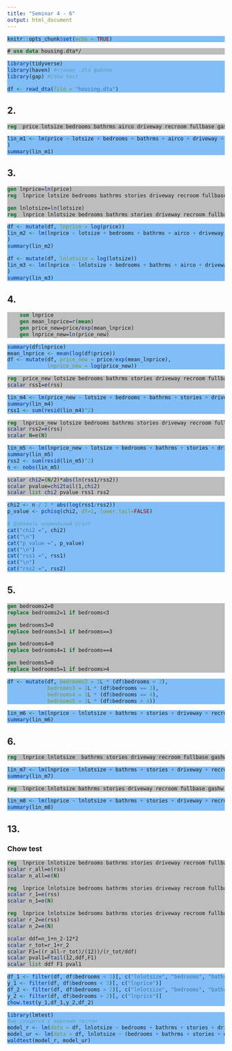 ```yaml
---
title: "Seminar 4 - 6"
output: html_document
---
```

<!-- Цвета для кусков кода -->
<style>
pre.r {
    background-color: #81BEF7 !important;
}
pre.stata {
    background-color: #BDBDBD !important;
}
</style>

```r
knitr::opts_chunk$set(echo = TRUE)
```

```stata
# use data housing.dta*/
```

```r
library(tidyverse)
library(haven) #чтение .dta файлов
library(gap) #Chow test

df <- read_dta(file = "housing.dta")
```

## 2.
```stata
reg  price lotsize bedrooms bathrms airco driveway recroom fullbase gashw stories garagepl prefarea
```

```r
lin_m1 <- lm(price ~ lotsize + bedrooms + bathrms + airco + driveway + recroom + fullbase + gashw + stories + garagepl + prefarea, data = df
)
summary(lin_m1)
```

## 3.
```stata
gen lnprice=ln(price)
reg  lnprice lotsize bedrooms bathrms stories driveway recroom fullbase gashw airco garagepl prefarea

gen lnlotsize=ln(lotsize)
reg  lnprice lnlotsize bedrooms bathrms stories driveway recroom fullbase gashw airco garagepl prefarea
```

```r
df <- mutate(df, lnprice = log(price))
lin_m2 <- lm(lnprice ~ lotsize + bedrooms + bathrms + airco + driveway + recroom + fullbase + gashw + stories + garagepl + prefarea, data =df
)
summary(lin_m2)

df <- mutate(df, lnlotsize = log(lotsize))
lin_m3 <- lm(lnprice ~ lnlotsize + bedrooms + bathrms + airco + driveway + recroom + fullbase + gashw + stories + garagepl + prefarea, data = df
)
summary(lin_m3)
```

## 4.
```stata
	sum lnprice 
	gen mean_lnprice=r(mean)
	gen price_new=price/exp(mean_lnprice)
	gen lnprice_new=ln(price_new)
```

```r
summary(df$lnprice)
mean_lnprice <- mean(log(df$price))
df <- mutate(df, price_new = price/exp(mean_lnprice),
             lnprice_new = log(price_new))
```

```stata
reg  price_new lotsize bedrooms bathrms stories driveway recroom fullbase gashw airco garagepl prefarea
scalar rss1=e(rss)
```

```r
lin_m4 <- lm(price_new ~ lotsize + bedrooms + bathrms + stories + driveway + recroom + fullbase + gashw + airco + garagepl + prefarea, data = df)
summary(lin_m4)
rss1 <- sum(resid(lin_m4)^2)
```

```stata
reg  lnprice_new lotsize bedrooms bathrms stories driveway recroom fullbase gashw airco garagepl prefarea
scalar rss2=e(rss)
scalar N=e(N)
```

```r
lin_m5 <- lm(lnprice_new ~ lotsize + bedrooms + bathrms + stories + driveway + recroom + fullbase + gashw + airco + garagepl + prefarea, data = df)
summary(lin_m5)
rss2 <- sum(resid(lin_m5)^2)
n <- nobs(lin_m5)
```

```stata
scalar chi2=(N/2)*abs(ln(rss1/rss2))
scalar pvalue=chi2tail(1,chi2)
scalar list chi2 pvalue rss1 rss2
```

```r
chi2 <- n / 2 * abs(log(rss1/rss2))
p_value <- pchisq(chi2, df=1, lower.tail=FALSE)

# Добавить нормальный print
cat("chi2 =", chi2)
cat("\n")
cat("p_value =", p_value)
cat("\n")
cat("rss1 =", rss1)
cat("\n")
cat("rss2 =", rss2)
```

## 5.
```stata
gen bedrooms2=0
replace bedrooms2=1 if bedrooms<3

gen bedrooms3=0
replace bedrooms3=1 if bedrooms==3

gen bedrooms4=0
replace bedrooms4=1 if bedrooms==4

gen bedrooms5=0
replace bedrooms5=1 if bedrooms>4
```

```r
df <- mutate(df, bedrooms2 = 1L * (df$bedrooms < 3),
             bedrooms3 = 1L * (df$bedrooms == 3),
             bedrooms4 = 1L * (df$bedrooms == 4),
             bedrooms5 = 1L * (df$bedrooms > 4))
```

```r
lin_m6 <- lm(lnprice ~ lnlotsize + bathrms + stories + driveway + recroom + fullbase + gashw + airco + garagepl + prefarea + bedrooms2 + bedrooms3 + bedrooms4, data = df)
summary(lin_m6)
```

## 6.
```stata
reg  lnprice lnlotsize  bathrms stories driveway recroom fullbase gashw airco garagepl prefarea bedrooms2 bedrooms3 bedrooms4 bedrooms5
```

```r
lin_m7 <- lm(lnprice ~ lnlotsize + bathrms + stories + driveway + recroom + fullbase + gashw + airco + garagepl + prefarea + bedrooms2 + bedrooms3 + bedrooms4 + bedrooms5, data = df)
summary(lin_m7)
```

```stata
reg  lnprice lnlotsize bathrms stories driveway recroom fullbase gashw airco garagepl prefarea bedrooms2 bedrooms3 bedrooms4 bedrooms5, noc
```

```r
lin_m8 <- lm(lnprice ~ lnlotsize + bathrms + stories + driveway + recroom + fullbase + gashw + airco + garagepl + prefarea + bedrooms2 + bedrooms3 + bedrooms4 + bedrooms5 - 1, data = df)
summary(lin_m8)
```

## 13.
### Chow test
```stata
reg  lnprice lnlotsize bedrooms bathrms stories driveway recroom fullbase gashw airco garagepl prefarea
scalar r_all=e(rss)
scalar n_all=e(N)

reg  lnprice lnlotsize bedrooms bathrms stories driveway recroom fullbase gashw airco garagepl prefarea if bedrooms<3
scalar r_1=e(rss)
scalar n_1=e(N)

reg  lnprice lnlotsize bedrooms bathrms stories driveway recroom fullbase gashw airco garagepl prefarea if bedrooms>2
scalar r_2=e(rss)
scalar n_2=e(N)

scalar ddf=n_1+n_2-12*2
scalar r_tot=r_1+r_2
scalar F1=((r_all-r_tot)/(12))/(r_tot/ddf)
scalar pval1=Ftail(12,ddf,F1)
scalar list ddf F1 pval1
```

```r
df_1 <- filter(df, df$bedrooms < 3)[, c("lnlotsize", "bedrooms", "bathrms", "stories", "driveway", "recroom", "fullbase", "gashw", "airco", "garagepl", "prefarea")]
y_1 <- filter(df, df$bedrooms < 3)[, c("lnprice")]
df_2 <- filter(df, df$bedrooms > 2)[, c("lnlotsize", "bedrooms", "bathrms", "stories", "driveway", "recroom", "fullbase", "gashw", "airco", "garagepl", "prefarea")]
y_2 <- filter(df, df$bedrooms > 2)[, c("lnprice")]
chow.test(y_1,df_1,y_2,df_2)
```

```r
library(lmtest)
#не сходится с верхним тестом
model_r <- lm(data = df, lnlotsize ~ bedrooms + bathrms + stories + driveway + recroom + fullbase + gashw + airco + garagepl + prefarea)
model_ur <- lm(data = df, lnlotsize ~ (bedrooms + bathrms + stories + driveway + recroom + fullbase + gashw + airco + garagepl + prefarea)*(df$bedrooms < 3))
waldtest(model_r, model_ur)
```